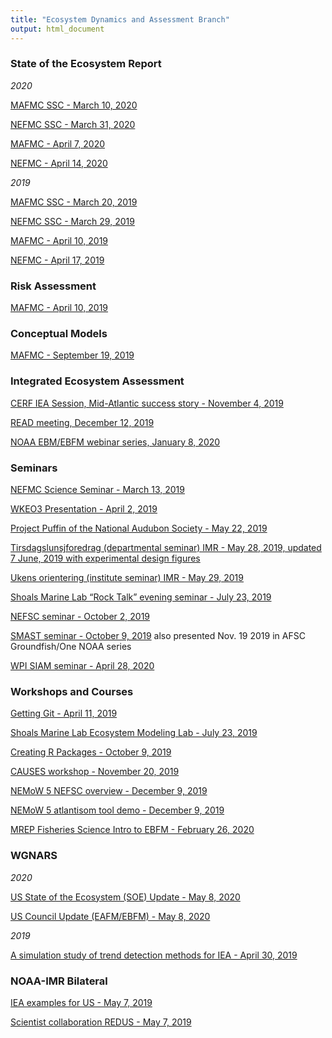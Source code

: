 ```yaml
---
title: "Ecosystem Dynamics and Assessment Branch"
output: html_document
---
```


 <!-- ADD LINKS BELOW, note, using the RMD link syntax will open the presentation in the same tab, which is annoying. Use the html with the "_blank" to fix that behavior -->
 
 
### State of the Ecosystem Report

*2020*

<a href="https://noaa-edab.github.io/presentations/20200310_MAFMC_SSC_Gaichas.html" target="_blank">MAFMC SSC - March 10, 2020</a>

<a href="https://noaa-edab.github.io/presentations/20200331_NEFMC_SSC_Gaichas.html" target="_blank">NEFMC SSC - March 31, 2020</a>

<a href="https://noaa-edab.github.io/presentations/20200407_MAFMC_Gaichas.html" target="_blank">MAFMC - April 7, 2020</a>

<a href="https://noaa-edab.github.io/presentations/20200414_NEFMC_Lucey.html" target="_blank">NEFMC - April 14, 2020</a>


*2019*

<a href="https://noaa-edab.github.io/presentations/20190320_MAFMC_SSC_Gaichas.html" target="_blank">MAFMC SSC - March 20, 2019</a>

<a href="https://noaa-edab.github.io/presentations/20190329_NEFMC_SSC_Hardison.html" target="_blank">NEFMC SSC - March 29, 2019</a>

<a href="https://noaa-edab.github.io/presentations/20190410_MAFMC_Gaichas.html" target="_blank">MAFMC - April 10, 2019</a>

<a href="https://noaa-edab.github.io/presentations/20190417_NEFMC_Lucey.html" target="_blank">NEFMC - April 17, 2019</a>

### Risk Assessment

<a href="https://noaa-edab.github.io/presentations/20190410_MAFMC_risk_Gaichas.html" target="_blank">MAFMC - April 10, 2019</a>

### Conceptual Models

<a href="https://noaa-edab.github.io/presentations/20190918_MAFMC_EOP_Gaichas.html" target="_blank">MAFMC - September 19, 2019</a>

### Integrated Ecosystem Assessment 

<a href="https://noaa-edab.github.io/presentations/20191104_CERF_Gaichas.html" target="_blank">CERF IEA Session, Mid-Atlantic success story - November 4, 2019</a>

<a href="https://noaa-edab.github.io/presentations/20191212_EDABupdate_Large.html" target="_blank">READ meeting, December 12, 2019</a>

<a href="https://noaa-edab.github.io/presentations/20200108_EBFM_Gaichas.html" target="_blank">NOAA EBM/EBFM webinar series, January 8, 2020</a>


### Seminars

<a href="https://noaa-edab.github.io/presentations/20190313_EBFMseminar_Hardison.html" target="_blank">NEFMC Science Seminar - March 13, 2019</a>

<a href="https://noaa-edab.github.io/presentations/20190402_WKEO3_Large.html" target="_blank">WKEO3 Presentation - April 2, 2019</a>

<a href="https://noaa-edab.github.io/presentations/20190522_Audubon_Hardison.html" target="_blank">Project Puffin of the National Audubon Society - May 22, 2019</a>

<a href="https://noaa-edab.github.io/presentations/20190528_deptIMR_Gaichas.html" target="_blank"> Tirsdagslunsjforedrag (departmental seminar) IMR - May 28, 2019, updated 7 June, 2019 with experimental design figures</a>

<a href="https://noaa-edab.github.io/presentations/20190529_IMR_Gaichas.html" target="_blank"> Ukens orientering (institute seminar) IMR - May 29, 2019</a>

<a href="https://noaa-edab.github.io/presentations/20190723_SMLrocktalk_Gaichas.html" target="_blank">Shoals Marine Lab "Rock Talk" evening seminar - July 23, 2019</a>

<a href="https://noaa-edab.github.io/presentations/20191002_NEFSC_Gaichas.html" target="_blank">NEFSC seminar - October 2, 2019</a>

<a href="https://noaa-edab.github.io/presentations/20191009_SMAST_Gaichas.html" target="_blank">SMAST seminar - October 9, 2019</a> also presented Nov. 19 2019 in AFSC Groundfish/One NOAA series

<a href="https://noaa-edab.github.io/presentations/20200428_WPI_SIAMtalk_Gaichas.html" target="_blank">WPI SIAM seminar - April 28, 2020</a> 


### Workshops and Courses

<a href="https://noaa-edab.github.io/presentations/20190411_Getting_Git_Hardison.html" target="_blank">Getting Git - April 11, 2019</a>

<a href="https://noaa-edab.github.io/presentations/20190723_SMLlab_Gaichas.html" target="_blank">Shoals Marine Lab Ecosystem Modeling Lab - July 23, 2019</a>

<a href="https://noaa-edab.github.io/presentations/20191009_createRPackages_Beet.html#1" target="_blank">Creating R Packages - October 9, 2019</a>

<a href="https://noaa-edab.github.io/presentations/20191120_CAUSES_Gaichas.html" target="_blank">CAUSES workshop - November 20, 2019</a>

<a href="https://noaa-edab.github.io/presentations/20191209_NEMoW_NEFSCoverview_Large.html" target="_blank">NEMoW 5 NEFSC overview - December 9, 2019</a>

<a href="https://noaa-edab.github.io/presentations/20191209_NEMoW_atlantisom.html" target="_blank">NEMoW 5 atlantisom tool demo - December 9, 2019</a>

<a href="https://noaa-edab.github.io/presentations/20200226_EBFM_MREP_Gaichas.html" target="_blank">MREP Fisheries Science Intro to EBFM - February 26, 2020</a>

### WGNARS

*2020*

<a href="https://noaa-edab.github.io/presentations/20200508_US_SOEUpdate_Gaichas.html" target="_blank"> US State of the Ecosystem (SOE) Update - May 8, 2020</a>

<a href="https://noaa-edab.github.io/presentations/20200508_USCouncilUpdate_Gaichas.html" target="_blank"> US Council Update (EAFM/EBFM) - May 8, 2020</a>


*2019*

<a href="https://noaa-edab.github.io/presentations/20190430_IEA_trend_Hardison.html" target="_blank"> A simulation study of trend detection methods for IEA - April 30, 2019</a>

### NOAA-IMR Bilateral

<a href="https://noaa-edab.github.io/presentations/20190506_IEA_Gaichas.html" target="_blank"> IEA examples for US - May 7, 2019</a>

<a href="https://noaa-edab.github.io/presentations/20190507_REDUS_Gaichas.html" target="_blank"> Scientist collaboration REDUS - May 7, 2019</a>

